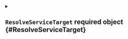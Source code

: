 


<details className="config-field" data-expandable="true">
<summary>

## `ResolveServiceTarget` <span className="config-field-required" data-required="true">required</span> <span className="config-field-type">object</span> <span className="config-field-default"></span> <span className="config-field-enum"></span> {#ResolveServiceTarget}



</summary>




<details className="config-field" data-expandable="true">
<summary>

### `vcluster` <span className="config-field-required" data-required="true">required</span> <span className="config-field-type">object</span> <span className="config-field-default"></span> <span className="config-field-enum"></span> {#ResolveServiceTarget-vcluster}



</summary>




<details className="config-field" data-expandable="false" open>
<summary>

#### `service` <span className="config-field-required" data-required="true">required</span> <span className="config-field-type">string</span> <span className="config-field-default"></span> <span className="config-field-enum"></span> {#ResolveServiceTarget-vcluster-service}



</summary>



</details>


</details>



<details className="config-field" data-expandable="true">
<summary>

### `host` <span className="config-field-required" data-required="true">required</span> <span className="config-field-type">object</span> <span className="config-field-default"></span> <span className="config-field-enum"></span> {#ResolveServiceTarget-host}



</summary>




<details className="config-field" data-expandable="false" open>
<summary>

#### `service` <span className="config-field-required" data-required="true">required</span> <span className="config-field-type">string</span> <span className="config-field-default"></span> <span className="config-field-enum"></span> {#ResolveServiceTarget-host-service}



</summary>



</details>


</details>



<details className="config-field" data-expandable="true">
<summary>

### `external` <span className="config-field-required" data-required="true">required</span> <span className="config-field-type">object</span> <span className="config-field-default"></span> <span className="config-field-enum"></span> {#ResolveServiceTarget-external}



</summary>




<details className="config-field" data-expandable="false" open>
<summary>

#### `hostname` <span className="config-field-required" data-required="true">required</span> <span className="config-field-type">string</span> <span className="config-field-default"></span> <span className="config-field-enum"></span> {#ResolveServiceTarget-external-hostname}



</summary>



</details>


</details>


</details>
